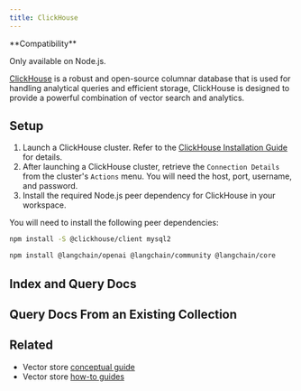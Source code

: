 ```yaml
---
title: ClickHouse
---
```


<Tip>
**Compatibility**

Only available on Node.js.
</Tip>

[ClickHouse](https://clickhouse.com/) is a robust and open-source columnar database that is used for handling analytical queries and efficient storage, ClickHouse is designed to provide a powerful combination of vector search and analytics.

## Setup

1. Launch a ClickHouse cluster. Refer to the [ClickHouse Installation Guide](https://clickhouse.com/docs/en/getting-started/install/) for details.
2. After launching a ClickHouse cluster, retrieve the `Connection Details` from the cluster's `Actions` menu. You will need the host, port, username, and password.
3. Install the required Node.js peer dependency for ClickHouse in your workspace.

You will need to install the following peer dependencies:

```bash npm
npm install -S @clickhouse/client mysql2
```

<IntegrationInstallTooltip/>

```bash npm
npm install @langchain/openai @langchain/community @langchain/core
```

## Index and Query Docs


<ClickhouseFromtexts />

## Query Docs From an Existing Collection


<ClickhouseSearch />

## Related

- Vector store [conceptual guide](/oss/javascript/integrations/vectorstores)
- Vector store [how-to guides](/oss/javascript/integrations/vectorstores)
